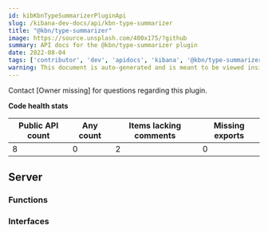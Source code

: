 ```yaml
---
id: kibKbnTypeSummarizerPluginApi
slug: /kibana-dev-docs/api/kbn-type-summarizer
title: "@kbn/type-summarizer"
image: https://source.unsplash.com/400x175/?github
summary: API docs for the @kbn/type-summarizer plugin
date: 2022-08-04
tags: ['contributor', 'dev', 'apidocs', 'kibana', '@kbn/type-summarizer']
warning: This document is auto-generated and is meant to be viewed inside our experimental, new docs system. Reach out in #docs-engineering for more info.
---
```




Contact [Owner missing] for questions regarding this plugin.

**Code health stats**

| Public API count  | Any count | Items lacking comments | Missing exports |
|-------------------|-----------|------------------------|-----------------|
| 8 | 0 | 2 | 0 |

## Server

### Functions
<DocDefinitionList data={kbnTypeSummarizerObj.server.functions}/>

### Interfaces
<DocDefinitionList data={kbnTypeSummarizerObj.server.interfaces}/>

